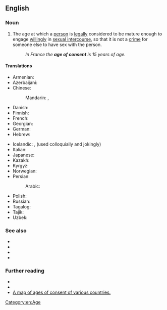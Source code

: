 {{also|age-of-consent}}
==English==
{{wikipedia}}

===Noun===
{{en-noun|ages of consent}}

# {{lb|en|legal}} The age at which a [[person]] is [[legally]] considered to be mature enough to engage [[willingly]] in [[sexual intercourse]], so that it is not a [[crime]] for someone else to have sex with the person.
#: ''In France the '''age of consent''' is 15 years of age.''

====Translations====
{{trans-top|an age at which one is legally mature enough to have sex}}
* Armenian: {{t|hy|համաձայնության տարիքը}}
* Azerbaijani: {{t|az|razılıq yaşı}}
* Chinese:
*: Mandarin: {{t|cmn|同意年齡|sc=Hani}}, {{t|cmn|同意年龄|tr=tóngyì niánlíng|sc=Hani}}
* Danish: {{t|da|seksuel lavalder|c}}
* Finnish: {{t+|fi|suojaikäraja}}
* French: {{t+|fr|majorité sexuelle|f}}
* Georgian: {{t|ka|თანხმობის ასაკი}}
* German: {{t|de|Schutzalter|n}}
* Hebrew: {{t|he|גיל ההסכמה|m|tr=gil hahaskamah}}
{{trans-mid}}
* Icelandic: {{t|is|samræðisaldur|m}}, {{t|is|lögriðilsaldur|m}} (used colloquially and jokingly)
* Italian: {{t|it|età del consenso|f}}
* Japanese: {{t|ja|性的同意年齢|tr=せいてきどういねんれい, seiteki dōi nenrei|sc=Jpan}}
* Kazakh: {{t|kk|келісім жасына}}
* Kyrgyz: {{t|ky|макулдугу жашы}}
* Norwegian: {{t|no|seksuell lavalder|m}}
* Persian:
*: Arabic: {{t|fa|سن قانونی}}
* Polish: {{t|pl|wiek przyzwolenia|m-in}}
* Russian: {{t|ru|[[во́зраст]] [[сексуальный|сексуа́льного]] [[согласие|согла́сия]]|m|tr=vózrast sɛksuálʹnovo soglásija}}
* Tagalog: {{t|tl|gulang ng pagpayag}}
* Tajik: {{t|tg|синну соли розигӣ}}
* Uzbek: {{t|uz|rozilik yoshi}}
{{trans-bottom}}

===See also===
* {{l|en|age of majority}}
* {{l|en|have sex}}
* {{l|en|statutory rape}}
* {{l|en|jailbait}}

===Further reading===
* {{R:OneLook}}
* {{projectlink|wikipedia}}
* [[:File:Age of Consent - Global.svg|A map of ages of consent of various countries.]]

[[Category:en:Age]]